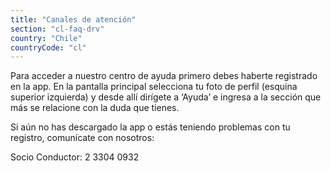 ```yaml
---
title: "Canales de atención"
section: "cl-faq-drv"
country: "Chile"
countryCode: "cl"
---
```


Para acceder a nuestro centro de ayuda primero debes haberte registrado en la app. En la pantalla principal selecciona tu foto de perfil (esquina superior izquierda) y desde allí dirígete a ‘Ayuda’ e ingresa a la sección que más se relacione con la duda que tienes.

Si aún no has descargado la app o estás teniendo problemas con tu registro, comunícate con nosotros:

Socio Conductor:
2 3304 0932
